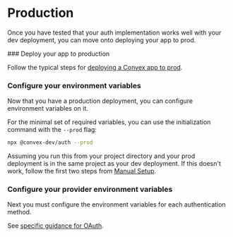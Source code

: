 
# Production

Once you have tested that your auth implementation works well with your dev
deployment, you can move onto deploying your app to prod.

<Steps>
### Deploy your app to production

Follow the typical steps for
[deploying a Convex app to prod](https://docs.convex.dev/production).

### Configure your environment variables

Now that you have a production deployment, you can configure environment
variables on it.

For the minimal set of required variables, you can use the initialization
command with the `--prod` flag:

```sh
npx @convex-dev/auth --prod
```

Assuming you run this from your project directory and your prod deployment is in
the same project as your dev deployment. If this doesn't work, follow the first
two steps from [Manual Setup](/setup/manual).

### Configure your provider environment variables

Next you must configure the environment variables for each authentication
method.

See [specific guidance for OAuth](/config/oauth#production-setup).

</Steps>
